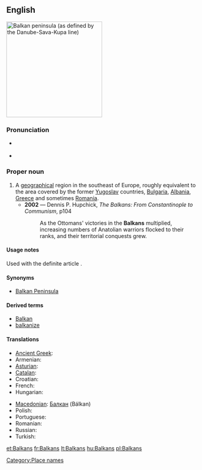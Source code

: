 ==English==
[[Image:Balkanpeninsula.png|thumb|250px|Balkan peninsula (as defined by the Danube-Sava-Kupa line)]]
{{wikipedia}}

===Pronunciation===
* {{a|UK}} {{IPA|/ˈbɔːl.kənz/|/ˈbɒl.kənz/}}
* {{a|US}} {{IPA|/ˈbɑl.kənz/|/ˈbɔl.kənz/}}

===Proper noun===
{{en-proper-noun}}

# A [[geographical]] region in the southeast of Europe, roughly equivalent to the area covered by the former [[Yugoslav]] countries, [[Bulgaria]], [[Albania]], [[Greece]] and sometimes [[Romania]].
#* '''2002''' — Dennis P. Hupchick, ''The Balkans: From Constantinople to Communism'', p104
#*: As the Ottomans' victories in the '''Balkans''' multiplied, increasing numbers of Anatolian warriors flocked to their ranks, and their territorial conquests grew.

====Usage notes====
Used with the definite article {{term|the}}.

====Synonyms====
* {{sense|geographical region}} [[Balkan Peninsula]]

====Derived terms====
* [[Balkan]]
* [[balkanize]]

====Translations====
{{trans-top|geographical region in the southeast of Europe}}
* [[Ancient Greek]]: {{tø|grc|Χερσόνησος τοῦ Αἵμου|m|tr=Khersonēsos tou Aimou|sc=polytonic}}
* Armenian: {{t-|hy|Բալկաններ|tr=Balkanner}}
* [[Asturian]]: {{t-|ast|Balcanes|m|xs=Asturian}}
* [[Catalan]]: {{t-|ca|Balcans|m|p}}
* Croatian: {{t-|hr|Balkan|m}}
* French: {{t+|fr|Balkans|m}}
* Hungarian: {{t+|hu|Balkán}}
{{trans-mid}}
* [[Macedonian]]: [[Балкан]] (Bálkan) {{m}}
* Polish: {{t+|pl|Bałkany}}
* Portuguese: {{t-|pt|Balcãs|m|p}}
* Romanian: {{t-|ro|Balcani|m|p}}
* Russian: {{t-|ru|Балканы|m|p|tr=Balkány}}
* Turkish: {{t+|tr|Balkanlar|p}}
{{trans-bottom}}

[[Category:Place names]]

[[et:Balkans]]
[[fr:Balkans]]
[[lt:Balkans]]
[[hu:Balkans]]
[[pl:Balkans]]